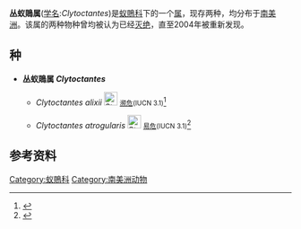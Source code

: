 {{automatic Taxobox
| image = ClytoctantesAlixiiKeulemans.jpg
| image_caption = {{tsl|en|Recurve-billed bushbird|翘嘴丛蚁鵙}} (''Clytoctantes alixii'') 
| taxon= Clytoctantes
| authority = {{tsl|en|Daniel Giraud Elliot|Elliot}}, 1870
| subdivision_ranks = 种
| subdivision = 
参见文内
}}
'''丛蚁鵙属'''([[学名|学名]]:''Clytoctantes'')是[[蚁鵙科|蚁鵙科]]下的一个[[属|属]]，现存两种，均分布于[[南美洲|南美洲]]。该属的两种物种曾均被认为已经[[灭绝|灭绝]]，直至2004年被重新发现。

==种==
*'''丛蚁鵙属 ''Clytoctantes'''''
**{{tsl|en|Recurve-billed bushbird|翘嘴丛蚁鵙}} ''Clytoctantes alixii'' [[File:Status_iucn_EN_icon.svg|24px]] <small>[[濒危|濒危]](IUCN 3.1)</small><ref>{{IUCN|id=22701358 |title=''Clytoctantes alixii'' |assessors=[[BirdLife_International|BirdLife International]] |version=2013.2 |year=2012 |accessdate=2016年3月5日}}</ref>
**{{tsl|en|Recurve-billed bushbird|朗多尼亚丛蚁鵙}} ''Clytoctantes atrogularis'' [[File:Status_iucn_VU_icon.svg|24px]] <small>[[易危|易危]](IUCN 3.1)</small><ref>{{IUCN|id=22701364 |title=''Clytoctantes atrogularis'' |assessors=[[BirdLife_International|BirdLife International]] |version=2013.2 |year=2012 |accessdate=2016年3月5日}}</ref>

==参考资料==
{{reflist}}
{{Taxonbar|from=Q265699}}

[[Category:蚁鵙科|Category:蚁鵙科]]
[[Category:南美洲动物|Category:南美洲动物]]


{{雀形目小作品}}